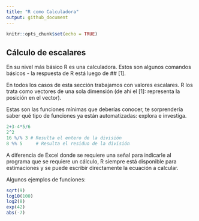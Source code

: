 ```yaml
---
title: "R como Calculadora"
output: github_document
---
```


```r
knitr::opts_chunk$set(echo = TRUE)
```

## Cálculo de escalares

En su nivel más básico R es una calculadora. Estos son algunos comandos básicos - la respuesta de R está luego de ## [1]. 

En todos los casos de esta sección trabajamos con valores escalares. R los trata como vectores de una sola dimensión (de ahí el [1]: representa la posición en el vector).

Estas son las funciones mínimas que deberías conocer, te sorprendería saber qué tipo de funciones ya están automatizadas: explora e investiga.


```r

2+3-4*5/6
2^2
16 %/% 3 # Resulta el entero de la división
8 %% 5     # Resulta el residuo de la división

```


A diferencia de Excel donde se requiere una señal para indicarle al programa que se requiere un cálculo, R siempre está disponible para estimaciones y se puede escribir directamente la ecuación a calcular. 

Algunos ejemplos de funciones:


```r

sqrt(9)
log10(100)
log2(8)
exp(42)
abs(-7)

```